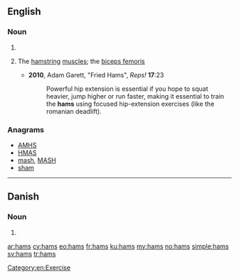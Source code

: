 ==English==

===Noun===
{{head|en|plural}}

# {{plural of|ham|lang=en}}
# {{context|exercise|slang|lang=en}} The [[hamstring]] [[muscle]]s; the [[biceps femoris]]
#* '''2010''', Adam Garett, "Fried Hams", ''Reps!'' '''17''':23
#*: Powerful hip extension is essential if you hope to squat heavier, jump higher or run faster, making it essential to train the '''hams''' using focused hip-extension exercises (like the romanian deadlift).

===Anagrams===
* [[AMHS#English|AMHS]]
* [[HMAS#English|HMAS]]
* [[mash#English|mash]], [[MASH#English|MASH]]
* [[sham#English|sham]]

[[Category:en:Exercise]]

----

==Danish==

===Noun===
{{head|da|noun form|g=c}}

# {{genitive singular indefinite of|ham|lang=da}}

[[ar:hams]]
[[cy:hams]]
[[eo:hams]]
[[fr:hams]]
[[ku:hams]]
[[my:hams]]
[[no:hams]]
[[simple:hams]]
[[sv:hams]]
[[tr:hams]]